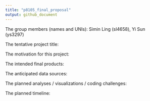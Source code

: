```yaml
---
title: "p8105_final_proposal"
output: github_document
---
```


The group members (names and UNIs):
  Simin Ling (sl4658), Yi Sun (ys3297)

The tentative project title:

The motivation for this project:

The intended final products:

The anticipated data sources:

The planned analyses / visualizations / coding challenges:

The planned timeline: